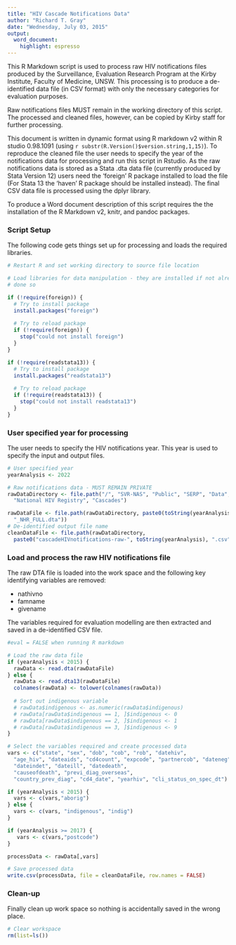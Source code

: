 ```yaml
---
title: "HIV Cascade Notifications Data"
author: "Richard T. Gray"
date: "Wednesday, July 03, 2015"
output:
  word_document:
    highlight: espresso
---
```


This R Markdown script is used to process raw HIV notifications files 
produced by the Surveillance, Evaluation Research Program at the Kirby 
Institute, Faculty of Medicine, UNSW. This processing is to produce a 
de-identified data file (in CSV format) with only the necessary categories 
for evaluation purposes.

Raw notifications files MUST remain in the working directory of this 
script. The processed and cleaned files, however, can be copied by Kirby 
staff for further processing.  

This document is written in dynamic format using R markdown v2 within R 
studio 0.98.1091 (using `r substr(R.Version()$version.string,1,15)`). To 
reproduce the cleaned file the user needs to specify the year of the 
notifications data for processing and run this script in Rstudio. As the 
raw notifications data is stored as a Stata .dta data file (currently 
produced by Stata Version 12) users need the 'foreign' R package installed 
to load the file (For Stata 13 the 'haven' R package should be installed 
instead). The final CSV data file is processed using the dplyr library.

To produce a Word document description of this script requires the  the 
installation of the R Markdown v2, knitr, and pandoc packages. <!--- To 
produce the Word Document requires saving in a local directory and setting 
eval = FALSE in the loaddata chunk ---> 

### Script Setup

The following code gets things set up for processing and loads the required
libraries.

```r
# Restart R and set working directory to source file location

# Load libraries for data manipulation - they are installed if not already
# done so

if (!require(foreign)) {    
  # Try to install package
  install.packages("foreign")
  
  # Try to reload package
  if (!require(foreign)) {
    stop("could not install foreign")
  }
}

if (!require(readstata13)) {    
  # Try to install package
  install.packages("readstata13")
  
  # Try to reload package
  if (!require(readstata13)) {
    stop("could not install readstata13")
  }
}

```

### User specified year for processing

The user needs to specify the HIV notifications year. This year is used to 
specify the input and output files. 

```r

# User specified year
yearAnalysis <- 2022

```


```r
# Raw notifications data - MUST REMAIN PRIVATE
rawDataDirectory <- file.path("/", "SVR-NAS", "Public", "SERP", "Data", 
  "National HIV Registry", "Cascades")

rawDataFile <- file.path(rawDataDirectory, paste0(toString(yearAnalysis), 
  "_NHR_FULL.dta")) 
# De-identified output file name
cleanDataFile <- file.path(rawDataDirectory, 
  paste0("cascadeHIVnotifications-raw-", toString(yearAnalysis), ".csv"))

```

### Load and process the raw HIV notifications file

The raw DTA file is loaded into the work space and the following 
key identifying variables are removed:

* nathivno
* famname
* givename  

The variables required for evaluation modelling are then extracted and 
saved in a de-identified CSV file. <!--- To get the Word Document you need 
to set eval = FALSE in each chunk --->

```r
#eval = FALSE when running R markdown

# Load the raw data file
if (yearAnalysis < 2015) {
  rawData <- read.dta(rawDataFile) 
} else {
  rawData <- read.dta13(rawDataFile) 
  colnames(rawData) <- tolower(colnames(rawData))
  
  # Sort out indigenous variable
  # rawData$indigenous <- as.numeric(rawData$indigenous)
  # rawData[rawData$indigenous == 1, ]$indigenous <- 0
  # rawData[rawData$indigenous == 2, ]$indigenous <- 1
  # rawData[rawData$indigenous == 3, ]$indigenous <- 9
}

# Select the variables required and create processed data
vars <- c("state", "sex", "dob", "cob", "rob", "datehiv",
  "age_hiv", "dateaids", "cd4count", "expcode", "partnercob", "dateneg",
  "dateindet", "dateill", "datedeath",
  "causeofdeath", "previ_diag_overseas",
  "country_prev_diag", "cd4_date", "yearhiv", "cli_status_on_spec_dt")

if (yearAnalysis < 2015) {
  vars <- c(vars,"aborig")
} else {
  vars <- c(vars, "indigenous", "indig")
}

if (yearAnalysis >= 2017) {
   vars <- c(vars,"postcode")
}

processData <- rawData[,vars]

# Save processed data
write.csv(processData, file = cleanDataFile, row.names = FALSE)

```

### Clean-up 

Finally clean up work space so nothing is accidentally saved in the wrong place.

```r
# Clear workspace
rm(list=ls())
```
